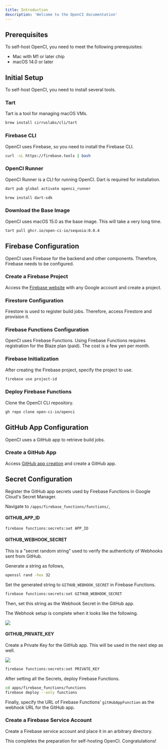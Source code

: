 ```yaml
---
title: Introduction
description: 'Welcome to the OpenCI documentation'
---
```


## Prerequisites

To self-host OpenCI, you need to meet the following prerequisites:

- Mac with M1 or later chip
- macOS 14.0 or later

## Initial Setup

To self-host OpenCI, you need to install several tools.

### Tart

Tart is a tool for managing macOS VMs.

<CodeGroup>

  ```bash macOS
  brew install cirruslabs/cli/tart
  ```

</CodeGroup>

### Firebase CLI

OpenCI uses Firebase, so you need to install the Firebase CLI.

<CodeGroup>

  ```bash macOS
  curl -sL https://firebase.tools | bash
  ```

</CodeGroup>

### OpenCI Runner

OpenCI Runner is a CLI for running OpenCI. Dart is required for installation.

<CodeGroup>

  ```bash macOS
  dart pub global activate openci_runner
  ```

  ```bash install Dart
  brew install dart-sdk
  ```

</CodeGroup>

### Download the Base Image

OpenCI uses macOS 15.0 as the base image. This will take a very long time.

<CodeGroup>

  ```bash macOS
tart pull ghcr.io/open-ci-io/sequoia:0.0.4
  ```

</CodeGroup>

## Firebase Configuration

OpenCI uses Firebase for the backend and other components. Therefore, Firebase needs to be configured.

### Create a Firebase Project

Access the [Firebase website](https://console.firebase.google.com/) with any Google account and create a project.

### Firestore Configuration

Firestore is used to register build jobs. Therefore, access Firestore and provision it.

### Firebase Functions Configuration

OpenCI uses Firebase Functions. Using Firebase Functions requires registration for the Blaze plan (paid). The cost is a few yen per month.

### Firebase Initialization

After creating the Firebase project, specify the project to use.

<CodeGroup>

  ```bash macOS
  firebase use project-id
  ```

</CodeGroup>

### Deploy Firebase Functions

Clone the OpenCI CLI repository.

<CodeGroup>

  ```bash macOS
  gh repo clone open-ci-io/openci
  ```

</CodeGroup>

## GitHub App Configuration

OpenCI uses a GitHub app to retrieve build jobs.

### Create a GitHub App

Access [GitHub app creation](https://github.com/settings/apps/new) and create a GitHub app.

## Secret Configuration

Register the GitHub app secrets used by Firebase Functions in Google Cloud's Secret Manager.

Navigate to `/apps/firebase_functions/functions/`,

#### GITHUB_APP_ID

<CodeGroup>

  ```bash macOS
  firebase functions:secrets:set APP_ID
  ```

</CodeGroup>

#### GITHUB_WEBHOOK_SECRET

This is a "secret random string" used to verify the authenticity of Webhooks sent from GitHub.

Generate a string as follows,

<CodeGroup>

  ```bash macOS
  openssl rand -hex 32
  ```

</CodeGroup>

Set the generated string to `GITHUB_WEBHOOK_SECRET` in Firebase Functions.

<CodeGroup>

  ```bash macOS
  firebase functions:secrets:set GITHUB_WEBHOOK_SECRET
  ```

</CodeGroup>

Then, set this string as the Webhook Secret in the GitHub app.

The Webhook setup is complete when it looks like the following.

<Frame >
  <img src="/images/webhook_setup.png" />
</Frame>

#### GITHUB_PRIVATE_KEY

Create a Private Key for the GitHub app. This will be used in the next step as well.

<Frame >
  <img src="/images/github_private_key.png" />
</Frame>

<CodeGroup>

  ```bash macOS
  firebase functions:secrets:set PRIVATE_KEY
  ```

</CodeGroup>

After setting all the Secrets, deploy Firebase Functions.

<CodeGroup>

  ```bash macOS
  cd apps/firebase_functions/functions
  firebase deploy --only functions
  ```

</CodeGroup>

Finally, specify the URL of Firebase Functions' `gitHubAppFunction` as the webhook URL for the GitHub app.

### Create a Firebase Service Account

Create a Firebase service account and place it in an arbitrary directory.

This completes the preparation for self-hosting OpenCI. Congratulations!